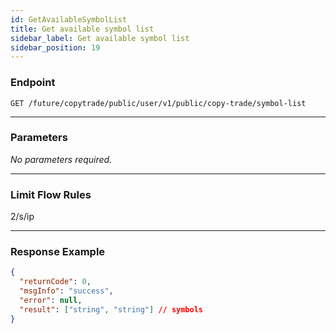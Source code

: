 ```yaml
---
id: GetAvailableSymbolList
title: Get available symbol list
sidebar_label: Get available symbol list
sidebar_position: 19
---
```


### Endpoint

`GET /future/copytrade/public/user/v1/public/copy-trade/symbol-list`

---

### Parameters

_No parameters required._

---

### Limit Flow Rules

2/s/ip

---

### Response Example

```json
{
  "returnCode": 0,
  "msgInfo": "success",
  "error": null,
  "result": ["string", "string"] // symbols
}
```
